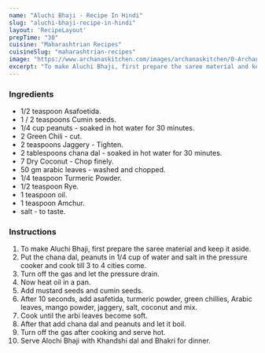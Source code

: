 ---
name: "Aluchi Bhaji - Recipe In Hindi"
slug: "aluchi-bhaji-recipe-in-hindi"
layout: 'RecipeLayout'
prepTime: "30"
cuisine: "Maharashtrian Recipes"
cuisineSlug: "maharashtrian-recipes"
image: "https://www.archanaskitchen.com/images/archanaskitchen/0-Archanas-Kitchen-Recipes/2017/9-feb/Aluchi_Bhaji_Maharastrian_Colacasia_leaves_curry_with_peanuts-1.jpg"
excerpt: "To make Aluchi Bhaji, first prepare the saree material and keep it aside"
---

### Ingredients

-  1/2 teaspoon Asafoetida.
-  1 / 2 teaspoons Cumin seeds.
-  1/4 cup peanuts - soaked in hot water for 30 minutes.
-  2 Green Chili - cut.
-  2 teaspoons Jaggery - Tighten.
-  2 tablespoons chana dal - soaked in hot water for 30 minutes.
-  7 Dry Coconut - Chop finely.
- 50 gm arabic leaves - washed and chopped.
-  1/4 teaspoon Turmeric Powder.
-  1/2 teaspoon Rye.
-  1 teaspoon oil.
-  1 teaspoon Amchur.
-  salt - to taste.

### Instructions

1. To make Aluchi Bhaji, first prepare the saree material and keep it aside.
1. Put the chana dal, peanuts in 1/4 cup of water and salt in the pressure cooker and cook till 3 to 4 cities come.
1. Turn off the gas and let the pressure drain.
1. Now heat oil in a pan.
1. Add mustard seeds and cumin seeds.
1. After 10 seconds, add asafetida, turmeric powder, green chillies, Arabic leaves, mango powder, jaggery, salt, coconut and mix.
1. Cook until the arbi leaves become soft.
1. After that add chana dal and peanuts and let it boil.
1. Turn off the gas after cooking and serve hot.
1. Serve Alochi Bhaji with Khandshi dal and Bhakri for dinner.

